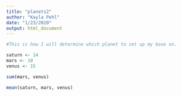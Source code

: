 ```yaml
---
title: "planets2"
author: "Kayla Pehl"
date: "1/23/2020"
output: html_document
---
```


```r
#This is how I will determine which planet to set up my base on.

saturn <- 14
mars <- 10
venus <- 15
```

```r
sum(mars, venus)
```

```r
mean(saturn, mars, venus)
```
